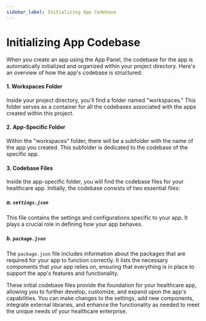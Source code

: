 ```yaml
---
sidebar_label: Initializing App Codebase
---
```


# Initializing App Codebase

When you create an app using the App Panel, the codebase for the app is automatically initialized and organized within your project directory. Here's an overview of how the app's codebase is structured:

#### 1. Workspaces Folder

Inside your project directory, you'll find a folder named "workspaces." This folder serves as a container for all the codebases associated with the apps created within this project.

#### 2. App-Specific Folder

Within the "workspaces" folder, there will be a subfolder with the name of the app you created. This subfolder is dedicated to the codebase of the specific app.

#### 3. Codebase Files

Inside the app-specific folder, you will find the codebase files for your healthcare app. Initially, the codebase consists of two essential files:

##### a. `settings.json`

This file contains the settings and configurations specific to your app. It plays a crucial role in defining how your app behaves.

##### b. `package.json`

The `package.json` file includes information about the packages that are required for your app to function correctly. It lists the necessary components that your app relies on, ensuring that everything is in place to support the app's features and functionality.

These initial codebase files provide the foundation for your healthcare app, allowing you to further develop, customize, and expand upon the app's capabilities. You can make changes to the settings, add new components, integrate external libraries, and enhance the functionality as needed to meet the unique needs of your healthcare enterprise.